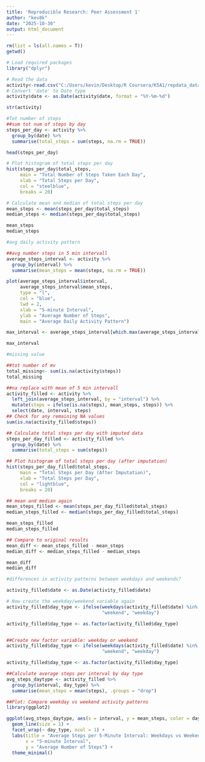 ---
title: 'Reproducible Research: Peer Assessment 1'
author: "kev8k"
date: "2025-10-30"
output: html_document
---


```{r}
rm(list = ls(all.names = T))
getwd()

# Load required packages
library("dplyr")

# Read the data
activity<-read.csv("C:/Users/kevin/Desktop/R Coursera/K5A1/repdata_data_activity/activity.csv")
# Convert 'date' to Date type
activity$date <- as.Date(activity$date, format = "%Y-%m-%d")

str(activity)

#Tot number of steps
##sum tot num of steps by day
steps_per_day <- activity %>%
  group_by(date) %>%
  summarise(total_steps = sum(steps, na.rm = TRUE))

head(steps_per_day)

# Plot histogram of total steps per day
hist(steps_per_day$total_steps,
     main = "Total Number of Steps Taken Each Day",
     xlab = "Total Steps per Day",
     col = "steelblue",
     breaks = 20)

# Calculate mean and median of total steps per day
mean_steps <- mean(steps_per_day$total_steps)
median_steps <- median(steps_per_day$total_steps)

mean_steps
median_steps

#avg daily activity pattern

##avg number steps in 5 min intervall
average_steps_interval <- activity %>%
  group_by(interval) %>%
  summarise(mean_steps = mean(steps, na.rm = TRUE))

plot(average_steps_interval$interval,
     average_steps_interval$mean_steps,
     type = "l",
     col = "blue",
     lwd = 2,
     xlab = "5-minute Interval",
     ylab = "Average Number of Steps",
     main = "Average Daily Activity Pattern")

max_interval <- average_steps_interval[which.max(average_steps_interval$mean_steps), ]

max_interval

#missing value

##tot number of mv
total_missing<- sum(is.na(activity$steps))
total_missing

##na replace with mean of 5 min intervall
activity_filled <- activity %>%
  left_join(average_steps_interval, by = "interval") %>%
  mutate(steps = ifelse(is.na(steps), mean_steps, steps)) %>%
  select(date, interval, steps)
## Check for any remaining NA values
sum(is.na(activity_filled$steps))

## Calculate total steps per day with imputed data
steps_per_day_filled <- activity_filled %>%
  group_by(date) %>%
  summarise(total_steps = sum(steps))

## Plot histogram of total steps per day (after imputation)
hist(steps_per_day_filled$total_steps,
     main = "Total Steps per Day (After Imputation)",
     xlab = "Total Steps per Day",
     col = "lightblue",
     breaks = 20)

## mean and median again
mean_steps_filled <- mean(steps_per_day_filled$total_steps)
median_steps_filled <- median(steps_per_day_filled$total_steps)

mean_steps_filled
median_steps_filled

## Compare to original results
mean_diff <- mean_steps_filled - mean_steps
median_diff <- median_steps_filled - median_steps

mean_diff
median_diff

#differences in activity patterns between weekdays and weekends?

activity_filled$date <- as.Date(activity_filled$date)

# Now create the weekday/weekend variable again
activity_filled$day_type <- ifelse(weekdays(activity_filled$date) %in% c("Saturday", "Sunday"),
                                   "weekend", "weekday")

activity_filled$day_type <- as.factor(activity_filled$day_type)


##Create new factor variable: weekday or weekend
activity_filled$day_type <- ifelse(weekdays(activity_filled$date) %in% c("Saturday", "Sunday"),
                                   "weekend", "weekday")

activity_filled$day_type <- as.factor(activity_filled$day_type)

##Calculate average steps per interval by day type
avg_steps_daytype <- activity_filled %>%
  group_by(interval, day_type) %>%
  summarise(mean_steps = mean(steps), .groups = "drop")

##Plot: Compare weekday vs weekend activity patterns
library(ggplot2)

ggplot(avg_steps_daytype, aes(x = interval, y = mean_steps, color = day_type)) +
  geom_line(size = 1) +
  facet_wrap(~ day_type, ncol = 1) +
  labs(title = "Average Steps per 5-Minute Interval: Weekdays vs Weekends",
       x = "5-minute Interval",
       y = "Average Number of Steps") +
  theme_minimal()

```